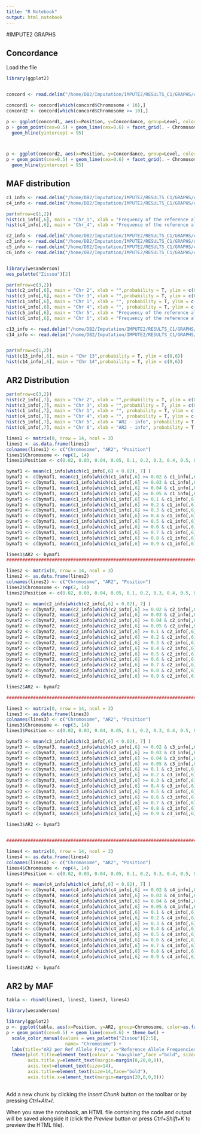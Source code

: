 ```yaml
---
title: "R Notebook"
output: html_notebook
---
```


#IMPUTE2 GRAPHS

## Concordance

Load the file

```r
library(ggplot2)


concord <- read.delim("/home/DB2/Imputation/IMPUTE2/RESULTS_C1/GRAPHS/concordance")

concord1 <- concord[which(concord$Chromosome < 10),]
concord2 <- concord[which(concord$Chromosome >= 10),]

p <- ggplot(concord1, aes(x=Position, y=Concordance, group=Level, color=as.factor(Level)))
p + geom_point(cex=0.5) + geom_line(cex=0.6) + facet_grid(. ~ Chromosome) + coord_fixed(ratio =25) + theme_bw() +
  geom_hline(yintercept = 95)




```

```r


p <- ggplot(concord2, aes(x=Position, y=Concordance, group=Level, color=as.factor(Level)))
p + geom_point(cex=0.5) + geom_line(cex=0.6) + facet_grid(. ~ Chromosome) + coord_fixed(ratio =25) + theme_bw() +
  geom_hline(yintercept = 95)

```


## MAF distribution

```r

c1_info <- read.delim("/home/DB2/Imputation/IMPUTE2/RESULTS_C1/GRAPHS/c1.info", header = F, sep = " ")
c4_info <- read.delim("/home/DB2/Imputation/IMPUTE2/RESULTS_C1/GRAPHS/c4.info", header = F, sep = " ")

par(mfrow=c(1,2))
hist(c1_info[,6], main = "Chr_1", xlab = "Frequency of the reference allele",probability = T, ylim = c(0,6))
hist(c4_info[,6], main = "Chr_4", xlab = "Frequence of the reference allele",probability = T, ylim = c(0,6))

```

```r

c2_info <- read.delim("/home/DB2/Imputation/IMPUTE2/RESULTS_C1/GRAPHS/c2.info", header = F, sep = " ")
c3_info <- read.delim("/home/DB2/Imputation/IMPUTE2/RESULTS_C1/GRAPHS/c3.info", header = F, sep = " ")
c5_info <- read.delim("/home/DB2/Imputation/IMPUTE2/RESULTS_C1/GRAPHS/c5.info", header = F, sep = " ")
c6_info <- read.delim("/home/DB2/Imputation/IMPUTE2/RESULTS_C1/GRAPHS/c6.info", header = F, sep = " ")


library(wesanderson)
wes_palette("Zissou")[2]

par(mfrow=c(3,2))
hist(c2_info[,6], main = "Chr 2", xlab = "",probability = T, ylim = c(0,6))
hist(c3_info[,6], main = "Chr 3", xlab = "",probability = T, ylim = c(0,6))
hist(c1_info[,6], main = "Chr 1", xlab = "", probability = T, ylim = c(0,6), col = wes_palette("Zissou")[2])
hist(c4_info[,6], main = "Chr 4", xlab = "", probability = T, ylim = c(0,6), col = wes_palette("Zissou")[3])
hist(c5_info[,6], main = "Chr 5", xlab = "Frequency of the reference allele", probability = T, ylim = c(0,6))
hist(c6_info[,6], main = "Chr 6", xlab = "Frequency of the reference allele", probability = T, ylim = c(0,6))

```

```r

c13_info <- read.delim("/home/DB2/Imputation/IMPUTE2/RESULTS_C1/GRAPHS/c13.info", header = F, sep = " ")
c14_info <- read.delim("/home/DB2/Imputation/IMPUTE2/RESULTS_C1/GRAPHS/c14.info", header = F, sep = " ")


par(mfrow=c(1,2))
hist(c13_info[,6], main = "Chr 13",probability = T, ylim = c(0,6))
hist(c14_info[,6], main = "Chr 14",probability = T, ylim = c(0,6))

```

## AR2 Distribution

```r

par(mfrow=c(3,2))
hist(c2_info[,7], main = "Chr 2", xlab = "",probability = T, ylim = c(0,6))
hist(c3_info[,7], main = "Chr 3", xlab = "",probability = T, ylim = c(0,6))
hist(c1_info[,7], main = "Chr 1", xlab = "", probability = T, ylim = c(0,6), col = wes_palette("Zissou")[2])
hist(c4_info[,7], main = "Chr 4", xlab = "", probability = T, ylim = c(0,6), col = wes_palette("Zissou")[3])
hist(c5_info[,7], main = "Chr 5", xlab = "AR2 - info", probability = T, ylim = c(0,6))
hist(c6_info[,7], main = "Chr 6", xlab = "AR2 - info", probability = T, ylim = c(0,6))

```

```r

lines1 <- matrix(0, nrow = 14, ncol = 3) 
lines1 <- as.data.frame(lines1)
colnames(lines1) <- c("Chromosome", "AR2", "Position")
lines1$Chromosome <- rep(1, 14)
lines1$Position <- c(0.02, 0.03, 0.04, 0.05, 0.1, 0.2, 0.3, 0.4, 0.5, 0.6, 0.7, 0.8, 0.9, 1)

bymaf1 <- mean(c1_info[which(c1_info[,6] < 0.02), 7] )
bymaf1 <- c(bymaf1, mean(c1_info[which(c1_info[,6] >= 0.02 & c1_info[,6]< 0.03 ), 7] ))
bymaf1 <- c(bymaf1, mean(c1_info[which(c1_info[,6] >= 0.03 & c1_info[,6]< 0.04 ), 7] ))
bymaf1 <- c(bymaf1, mean(c1_info[which(c1_info[,6] >= 0.04 & c1_info[,6]< 0.05 ), 7] ))
bymaf1 <- c(bymaf1, mean(c1_info[which(c1_info[,6] >= 0.05 & c1_info[,6]< 0.1 ), 7] ))
bymaf1 <- c(bymaf1, mean(c1_info[which(c1_info[,6] >= 0.1 & c1_info[,6]< 0.2 ), 7] ))
bymaf1 <- c(bymaf1, mean(c1_info[which(c1_info[,6] >= 0.2 & c1_info[,6]< 0.3 ), 7] ))
bymaf1 <- c(bymaf1, mean(c1_info[which(c1_info[,6] >= 0.3 & c1_info[,6]< 0.4 ), 7] ))
bymaf1 <- c(bymaf1, mean(c1_info[which(c1_info[,6] >= 0.4 & c1_info[,6]< 0.5 ), 7] ))
bymaf1 <- c(bymaf1, mean(c1_info[which(c1_info[,6] >= 0.5 & c1_info[,6]< 0.6 ), 7] ))
bymaf1 <- c(bymaf1, mean(c1_info[which(c1_info[,6] >= 0.6 & c1_info[,6]< 0.7 ), 7] ))
bymaf1 <- c(bymaf1, mean(c1_info[which(c1_info[,6] >= 0.7 & c1_info[,6]< 0.8 ), 7] ))
bymaf1 <- c(bymaf1, mean(c1_info[which(c1_info[,6] >= 0.8 & c1_info[,6]< 0.9 ), 7] ))
bymaf1 <- c(bymaf1, mean(c1_info[which(c1_info[,6] >= 0.9 & c1_info[,6]< 0.99), 7] ))

lines1$AR2 <- bymaf1
############################################################################################################

lines2 <- matrix(0, nrow = 14, ncol = 3) 
lines2 <- as.data.frame(lines2)
colnames(lines2) <- c("Chromosome", "AR2", "Position")
lines2$Chromosome <- rep(2, 14)
lines2$Position <- c(0.02, 0.03, 0.04, 0.05, 0.1, 0.2, 0.3, 0.4, 0.5, 0.6, 0.7, 0.8, 0.9, 1)

bymaf2 <- mean(c2_info[which(c2_info[,6] < 0.02), 7] )
bymaf2 <- c(bymaf2, mean(c2_info[which(c2_info[,6] >= 0.02 & c2_info[,6]< 0.03 ), 7] ))
bymaf2 <- c(bymaf2, mean(c2_info[which(c2_info[,6] >= 0.03 & c2_info[,6]< 0.04 ), 7] ))
bymaf2 <- c(bymaf2, mean(c2_info[which(c2_info[,6] >= 0.04 & c2_info[,6]< 0.05 ), 7] ))
bymaf2 <- c(bymaf2, mean(c2_info[which(c2_info[,6] >= 0.05 & c2_info[,6]< 0.1 ), 7] ))
bymaf2 <- c(bymaf2, mean(c2_info[which(c2_info[,6] >= 0.1 & c2_info[,6]< 0.2 ), 7] ))
bymaf2 <- c(bymaf2, mean(c2_info[which(c2_info[,6] >= 0.2 & c2_info[,6]< 0.3 ), 7] ))
bymaf2 <- c(bymaf2, mean(c2_info[which(c2_info[,6] >= 0.3 & c2_info[,6]< 0.4 ), 7] ))
bymaf2 <- c(bymaf2, mean(c2_info[which(c2_info[,6] >= 0.4 & c2_info[,6]< 0.5 ), 7] ))
bymaf2 <- c(bymaf2, mean(c2_info[which(c2_info[,6] >= 0.5 & c2_info[,6]< 0.6 ), 7] ))
bymaf2 <- c(bymaf2, mean(c2_info[which(c2_info[,6] >= 0.6 & c2_info[,6]< 0.7 ), 7] ))
bymaf2 <- c(bymaf2, mean(c2_info[which(c2_info[,6] >= 0.7 & c2_info[,6]< 0.8 ), 7] ))
bymaf2 <- c(bymaf2, mean(c2_info[which(c2_info[,6] >= 0.8 & c2_info[,6]< 0.9 ), 7] ))
bymaf2 <- c(bymaf2, mean(c2_info[which(c2_info[,6] >= 0.9 & c2_info[,6]< 0.99), 7] ))

lines2$AR2 <- bymaf2

############################################################################################################

lines3 <- matrix(0, nrow = 14, ncol = 3) 
lines3 <- as.data.frame(lines3)
colnames(lines3) <- c("Chromosome", "AR2", "Position")
lines3$Chromosome <- rep(3, 14)
lines3$Position <- c(0.02, 0.03, 0.04, 0.05, 0.1, 0.2, 0.3, 0.4, 0.5, 0.6, 0.7, 0.8, 0.9, 1)

bymaf3 <- mean(c3_info[which(c3_info[,6] < 0.02), 7] )
bymaf3 <- c(bymaf3, mean(c3_info[which(c3_info[,6] >= 0.02 & c3_info[,6]< 0.03 ), 7] ))
bymaf3 <- c(bymaf3, mean(c3_info[which(c3_info[,6] >= 0.03 & c3_info[,6]< 0.04 ), 7] ))
bymaf3 <- c(bymaf3, mean(c3_info[which(c3_info[,6] >= 0.04 & c3_info[,6]< 0.05 ), 7] ))
bymaf3 <- c(bymaf3, mean(c3_info[which(c3_info[,6] >= 0.05 & c3_info[,6]< 0.1 ), 7] ))
bymaf3 <- c(bymaf3, mean(c3_info[which(c3_info[,6] >= 0.1 & c3_info[,6]< 0.2 ), 7] ))
bymaf3 <- c(bymaf3, mean(c3_info[which(c3_info[,6] >= 0.2 & c3_info[,6]< 0.3 ), 7] ))
bymaf3 <- c(bymaf3, mean(c3_info[which(c3_info[,6] >= 0.3 & c3_info[,6]< 0.4 ), 7] ))
bymaf3 <- c(bymaf3, mean(c3_info[which(c3_info[,6] >= 0.4 & c3_info[,6]< 0.5 ), 7] ))
bymaf3 <- c(bymaf3, mean(c3_info[which(c3_info[,6] >= 0.5 & c3_info[,6]< 0.6 ), 7] ))
bymaf3 <- c(bymaf3, mean(c3_info[which(c3_info[,6] >= 0.6 & c3_info[,6]< 0.7 ), 7] ))
bymaf3 <- c(bymaf3, mean(c3_info[which(c3_info[,6] >= 0.7 & c3_info[,6]< 0.8 ), 7] ))
bymaf3 <- c(bymaf3, mean(c3_info[which(c3_info[,6] >= 0.8 & c3_info[,6]< 0.9 ), 7] ))
bymaf3 <- c(bymaf3, mean(c3_info[which(c3_info[,6] >= 0.9 & c3_info[,6]< 0.99), 7] ))

lines3$AR2 <- bymaf3


############################################################################################################

lines4 <- matrix(0, nrow = 14, ncol = 3) 
lines4 <- as.data.frame(lines4)
colnames(lines4) <- c("Chromosome", "AR2", "Position")
lines4$Chromosome <- rep(4, 14)
lines4$Position <- c(0.02, 0.03, 0.04, 0.05, 0.1, 0.2, 0.3, 0.4, 0.5, 0.6, 0.7, 0.8, 0.9, 1)

bymaf4 <- mean(c4_info[which(c4_info[,6] < 0.02), 7] )
bymaf4 <- c(bymaf4, mean(c4_info[which(c4_info[,6] >= 0.02 & c4_info[,6]< 0.03 ), 7] ))
bymaf4 <- c(bymaf4, mean(c4_info[which(c4_info[,6] >= 0.03 & c4_info[,6]< 0.04 ), 7] ))
bymaf4 <- c(bymaf4, mean(c4_info[which(c4_info[,6] >= 0.04 & c4_info[,6]< 0.05 ), 7] ))
bymaf4 <- c(bymaf4, mean(c4_info[which(c4_info[,6] >= 0.05 & c4_info[,6]< 0.1 ), 7] ))
bymaf4 <- c(bymaf4, mean(c4_info[which(c4_info[,6] >= 0.1 & c4_info[,6]< 0.2 ), 7] ))
bymaf4 <- c(bymaf4, mean(c4_info[which(c4_info[,6] >= 0.2 & c4_info[,6]< 0.3 ), 7] ))
bymaf4 <- c(bymaf4, mean(c4_info[which(c4_info[,6] >= 0.3 & c4_info[,6]< 0.4 ), 7] ))
bymaf4 <- c(bymaf4, mean(c4_info[which(c4_info[,6] >= 0.4 & c4_info[,6]< 0.5 ), 7] ))
bymaf4 <- c(bymaf4, mean(c4_info[which(c4_info[,6] >= 0.5 & c4_info[,6]< 0.6 ), 7] ))
bymaf4 <- c(bymaf4, mean(c4_info[which(c4_info[,6] >= 0.6 & c4_info[,6]< 0.7 ), 7] ))
bymaf4 <- c(bymaf4, mean(c4_info[which(c4_info[,6] >= 0.7 & c4_info[,6]< 0.8 ), 7] ))
bymaf4 <- c(bymaf4, mean(c4_info[which(c4_info[,6] >= 0.8 & c4_info[,6]< 0.9 ), 7] ))
bymaf4 <- c(bymaf4, mean(c4_info[which(c4_info[,6] >= 0.9 & c4_info[,6]< 0.99), 7] ))

lines4$AR2 <- bymaf4

```

## AR2 by MAF

```r
tabla <- rbind(lines1, lines2, lines3, lines4)

library(wesanderson)

library(ggplot2)
p <- ggplot(tabla, aes(x=Position, y=AR2, group=Chromosome, color=as.factor(Chromosome) ))
p + geom_point(cex=0.5) + geom_line(cex=0.6) + theme_bw() +
  scale_color_manual(values = wes_palette("Zissou")[2:5],
                      name= "Chromosome") +
  labs(title="AR2 per Ref Allele Freq", x="Reference Allele Frequencies") +
  theme(plot.title=element_text(colour = "navyblue",face ="bold", size= 16, margin = margin(t=20, b=20)),
        axis.title.y=element_text(margin=margin(0,20,0,0)),
        axis.text=element_text(size=14), 
        axis.title=element_text(size=14,face="bold"),
        axis.title.x=element_text(margin=margin(20,0,0,0))) 
      


```


Add a new chunk by clicking the *Insert Chunk* button on the toolbar or by pressing *Ctrl+Alt+I*.

When you save the notebook, an HTML file containing the code and output will be saved alongside it (click the *Preview* button or press *Ctrl+Shift+K* to preview the HTML file).
